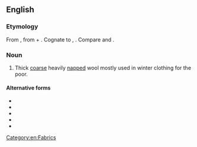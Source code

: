 ==English==

===Etymology===
From {{der|en|non|váðmál|t=woolen stuff}}, from {{m|non|váð|t=cloth}} + {{m|non|mál|t=measure}}. Cognate to {{cog|da|vadmel}}, {{cog|is}}. Compare {{m|en|wad|t=a small mass}} and {{m|en|woodmeil}}.

===Noun===
{{en-noun}}

# Thick [[coarse]] heavily [[napped]] wool mostly used in winter clothing for the poor.

====Alternative forms====
* {{l|en|wadmaal}}
* {{l|en|wadmeal}}
* {{l|en|wadmel}}
* {{l|en|wadmol}}
* {{l|en|wadmoll}}

[[Category:en:Fabrics]]